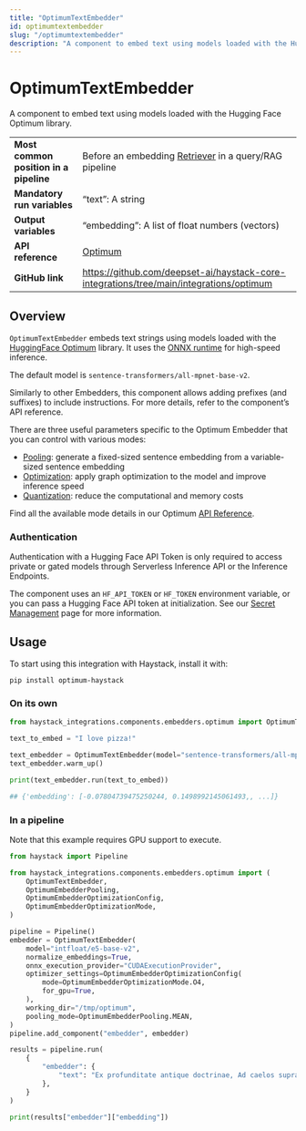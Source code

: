 ```yaml
---
title: "OptimumTextEmbedder"
id: optimumtextembedder
slug: "/optimumtextembedder"
description: "A component to embed text using models loaded with the Hugging Face Optimum library."
---
```


# OptimumTextEmbedder

A component to embed text using models loaded with the Hugging Face Optimum library.

|                                        |                                                                                           |
| :------------------------------------- | :---------------------------------------------------------------------------------------- |
| **Most common position in a pipeline** | Before an embedding [Retriever](../retrievers.mdx)  in a query/RAG pipeline                |
| **Mandatory run variables**            | “text”: A string                                                                          |
| **Output variables**                   | “embedding”: A list of float numbers (vectors)                                            |
| **API reference**                      | [Optimum](/reference/integrations-optimum)                                                       |
| **GitHub link**                        | https://github.com/deepset-ai/haystack-core-integrations/tree/main/integrations/optimum |

## Overview

`OptimumTextEmbedder` embeds text strings using models loaded with the [HuggingFace Optimum](https://huggingface.co/docs/optimum/index) library. It uses the [ONNX runtime](https://onnxruntime.ai/) for high-speed inference.

The default model is `sentence-transformers/all-mpnet-base-v2`.

Similarly to other Embedders, this component allows adding prefixes (and suffixes) to include instructions. For more details, refer to the component’s API reference.

There are three useful parameters specific to the Optimum Embedder that you can control with various modes:

- [Pooling](/reference/integrations-optimum#optimumembedderpooling): generate a fixed-sized sentence embedding from a variable-sized sentence embedding
- [Optimization](https://huggingface.co/docs/optimum/onnxruntime/usage_guides/optimization): apply graph optimization to the model and improve inference speed
- [Quantization](https://huggingface.co/docs/optimum/onnxruntime/usage_guides/quantization): reduce the computational and memory costs

Find all the available mode details in our Optimum [API Reference](/reference/integrations-optimum).

### Authentication

Authentication with a Hugging Face API Token is only required to access private or gated models through Serverless Inference API or the Inference Endpoints.

The component uses an `HF_API_TOKEN` or `HF_TOKEN` environment variable, or you can pass a Hugging Face API token at initialization. See our [Secret Management](doc:secret-management) page for more information.

## Usage

To start using this integration with Haystack, install it with:

```shell
pip install optimum-haystack
```

### On its own

```python
from haystack_integrations.components.embedders.optimum import OptimumTextEmbedder

text_to_embed = "I love pizza!"

text_embedder = OptimumTextEmbedder(model="sentence-transformers/all-mpnet-base-v2")
text_embedder.warm_up()

print(text_embedder.run(text_to_embed))

## {'embedding': [-0.07804739475250244, 0.1498992145061493,, ...]}
```

### In a pipeline

Note that this example requires GPU support to execute.

```python
from haystack import Pipeline

from haystack_integrations.components.embedders.optimum import (
    OptimumTextEmbedder,
    OptimumEmbedderPooling,
    OptimumEmbedderOptimizationConfig,
    OptimumEmbedderOptimizationMode,
)

pipeline = Pipeline()
embedder = OptimumTextEmbedder(
    model="intfloat/e5-base-v2",
    normalize_embeddings=True,
    onnx_execution_provider="CUDAExecutionProvider",
    optimizer_settings=OptimumEmbedderOptimizationConfig(
        mode=OptimumEmbedderOptimizationMode.O4,
        for_gpu=True,
    ),
    working_dir="/tmp/optimum",
    pooling_mode=OptimumEmbedderPooling.MEAN,
)
pipeline.add_component("embedder", embedder)

results = pipeline.run(
    {
        "embedder": {
            "text": "Ex profunditate antique doctrinae, Ad caelos supra semper, Hoc incantamentum evoco, draco apparet, Incantamentum iam transactum est"
        },
    }
)

print(results["embedder"]["embedding"])
```
